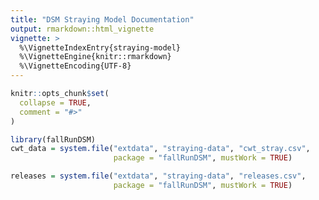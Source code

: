 ```yaml
---
title: "DSM Straying Model Documentation"
output: rmarkdown::html_vignette
vignette: >
  %\VignetteIndexEntry{straying-model}
  %\VignetteEngine{knitr::rmarkdown}
  %\VignetteEncoding{UTF-8}
---
```


```r
knitr::opts_chunk$set(
  collapse = TRUE,
  comment = "#>"
)
```

```r
library(fallRunDSM)
cwt_data = system.file("extdata", "straying-data", "cwt_stray.csv", 
                       package = "fallRunDSM", mustWork = TRUE)

releases = system.file("extdata", "straying-data", "releases.csv", 
                       package = "fallRunDSM", mustWork = TRUE)
```

```r

```

